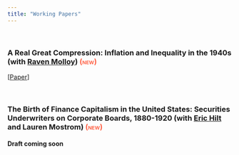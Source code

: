 ---
title: "Working Papers"
---

&nbsp;

### A Real Great Compression: Inflation and Inequality in the 1940s (with [Raven Molloy](https://www.federalreserve.gov/econres/raven-molloy.htm)) <span style="font-variant:small-caps;color:Tomato;">(new)</span>

[[Paper](https://www.dropbox.com/s/vuw5n5urc1j4se9w3vxv4/FM_RealGreatCompression.pdf?raw=1)]

&nbsp;

### The Birth of Finance Capitalism in the United States: Securities Underwriters on Corporate Boards, 1880-1920 (with [Eric Hilt](http://www.erichilt.net/) and Lauren Mostrom) <span style="font-variant:small-caps;color:Tomato;">(new)</span>

#### Draft coming soon





 